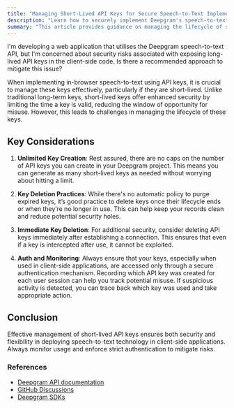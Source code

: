 ```yaml
---
title: "Managing Short-Lived API Keys for Secure Speech-to-Text Implementations"
description: "Learn how to securely implement Deepgram's speech-to-text API with short-lived API keys."
summary: "This article provides guidance on managing the lifecycle of short-lived API keys when implementing Deepgram's speech-to-text API in browser-based applications. It addresses key considerations, unlimited key creation, deletion practices, and immediate key deletion to ensure secure and efficient API key management."
---
```


<CommunityQuestion>I'm developing a web application that utilises the Deepgram speech-to-text API, but I'm concerned about security risks associated with exposing long-lived API keys in the client-side code. Is there a recommended approach to mitigate this issue?</CommunityQuestion>

When implementing in-browser speech-to-text using API keys, it is crucial to manage these keys effectively, particularly if they are short-lived. Unlike traditional long-term keys, short-lived keys offer enhanced security by limiting the time a key is valid, reducing the window of opportunity for misuse. However, this leads to challenges in managing the lifecycle of these keys.

## Key Considerations

1. **Unlimited Key Creation**: Rest assured, there are no caps on the number of API keys you can create in your Deepgram project. This means you can generate as many short-lived keys as needed without worrying about hitting a limit.

2. **Key Deletion Practices**: While there's no automatic policy to purge expired keys, it’s good practice to delete keys once their lifecycle ends or when they’re no longer in use. This can help keep your records clean and reduce potential security holes.

3. **Immediate Key Deletion**: For additional security, consider deleting API keys immediately after establishing a connection. This ensures that even if a key is intercepted after use, it cannot be exploited.

4. **Auth and Monitoring**: Always ensure that your keys, especially when used in client-side applications, are accessed only through a secure authentication mechanism. Recording which API key was created for each user session can help you track potential misuse. If suspicious activity is detected, you can trace back which key was used and take appropriate action.

## Conclusion
Effective management of short-lived API keys ensures both security and flexibility in deploying speech-to-text technology in client-side applications. Always monitor usage and enforce strict authentication to mitigate risks.

### References
- [Deepgram API documentation](https://developers.deepgram.com)
- [GitHub Discussions](https://github.com/orgs/deepgram/discussions)
- [Deepgram SDKs](https://github.com/deepgram)
